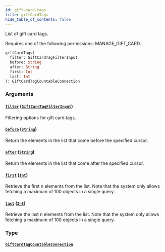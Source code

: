 ```yaml
---
id: gift-card-tags
title: giftCardTags
hide_table_of_contents: false
---
```


List of gift card tags.

Requires one of the following permissions: MANAGE_GIFT_CARD.

```graphql
giftCardTags(
  filter: GiftCardTagFilterInput
  before: String
  after: String
  first: Int
  last: Int
): GiftCardTagCountableConnection
```

### Arguments

#### [`filter`](#) ([`GiftCardTagFilterInput`](../../../developer/api-reference/inputs/gift-card-tag-filter-input))

Filtering options for gift card tags.

#### [`before`](#) ([`String`](../../../developer/api-reference/scalars/string))

Return the elements in the list that come before the specified cursor.

#### [`after`](#) ([`String`](../../../developer/api-reference/scalars/string))

Return the elements in the list that come after the specified cursor.

#### [`first`](#) ([`Int`](../../../developer/api-reference/scalars/int))

Retrieve the first n elements from the list. Note that the system only allows fetching a maximum of 100 objects in a single query.

#### [`last`](#) ([`Int`](../../../developer/api-reference/scalars/int))

Retrieve the last n elements from the list. Note that the system only allows fetching a maximum of 100 objects in a single query.

### Type

#### [`GiftCardTagCountableConnection`](../../../developer/api-reference/objects/gift-card-tag-countable-connection)
